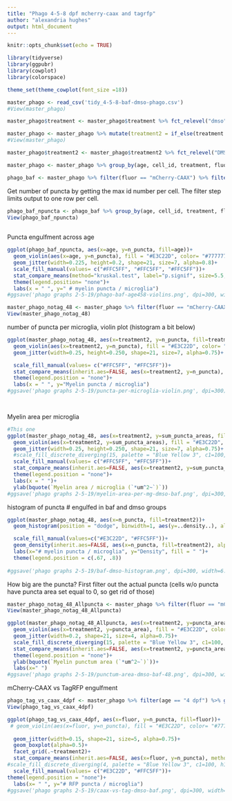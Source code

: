 ```yaml
---
title: "Phago 4-5-8 dpf mcherry-caax and tagrfp"
author: "alexandria hughes"
output: html_document
---
```


```r
knitr::opts_chunk$set(echo = TRUE)
```


```r
library(tidyverse)
library(ggpubr)
library(cowplot)
library(colorspace)
```

```r
theme_set(theme_cowplot(font_size =18))
```

```r
master_phago <- read_csv('tidy_4-5-8-baf-dmso-phago.csv')
#View(master_phago)
```

```r
master_phago$treatment <- master_phago$treatment %>% fct_relevel("dmso", "baf")
```

```r
master_phago <- master_phago %>% mutate(treatment2 = if_else(treatment == "baf", "Bafilomycin A1", "DMSO"))
#View(master_phago)
```

```r
master_phago$treatment2 <- master_phago$treatment2 %>% fct_relevel("DMSO", "Bafilomycin A1")
```

```r
master_phago <- master_phago %>% group_by(age, cell_id, treatment, fluor) %>% mutate(obj_area_fraction = sum(puncta_area)/mean(cell_area)) %>% mutate(sum_puncta_areas = sum(puncta_area))
```

```r
phago_baf <- master_phago %>% filter(fluor == "mCherry-CAAX") %>% filter(treatment == "baf")
```

Get number of puncta by getting the max id number per cell. The filter step limits output to one row per cell.
```r
phago_baf_npuncta <- phago_baf %>% group_by(age, cell_id, treatment, fluor) %>% mutate(n_puncta = max(puncta_id))%>% filter(puncta_id == 1)
View(phago_baf_npuncta)                                                                                       
                                                                                
```

Puncta engulfment across age
```r
ggplot(phago_baf_npuncta, aes(x=age, y=n_puncta, fill=age))+
  geom_violin(aes(x=age, y=n_puncta), fill = "#E3C22D", color= "#777777", size=1, alpha=0.5, linetype="longdash", scale="width", trim=FALSE, draw_quantiles = c(0.25, 0.5, 0.75))+
  geom_jitter(width=0.225, height=0.2, shape=21, size=7, alpha=0.8)+
  scale_fill_manual(values= c("#FFC5FF", "#FFC5FF", "#FFC5FF"))+
  stat_compare_means(method="kruskal.test", label="p.signif", size=5.5, label.y=20, label.x=1.97)+ 
  theme(legend.position= "none")+
  labs(x = " ", y=" # myelin puncta / microglia")
#ggsave('phago graphs 2-5-19/phago-baf-age458-violins.png', dpi=300, width=6, height=4.5)
```

```r
master_phago_notag_48 <- master_phago %>% filter(fluor == "mCherry-CAAX") %>% filter(age == "4 dpf" | age == "8 dpf") %>% group_by(age, cell_id, treatment) %>% mutate(n_puncta = max(puncta_id))%>% filter(puncta_id == 1 | n_puncta == 0)
View(master_phago_notag_48)
```

number of puncta per microglia, violin plot (histogram a bit below)
```r
ggplot(master_phago_notag_48, aes(x=treatment2, y=n_puncta, fill=treatment2))+
  geom_violin(aes(x=treatment2, y=n_puncta), fill = "#E3C22D", color= "#777777", size=1, alpha=0.5, linetype="longdash", scale="width", trim=FALSE, draw_quantiles = c(0.25, 0.5, 0.75))+
  geom_jitter(width=0.25, height=0.250, shape=21, size=7, alpha=0.75)+

  scale_fill_manual(values= c("#FFC5FF", "#FFC5FF"))+
  stat_compare_means(inherit.aes=FALSE, aes(x=treatment2, y=n_puncta), method = "wilcox.test", label = "p.format", size=5.5, label.x=1.3, label.y=18.5)+
  theme(legend.position = "none")+
  labs(x = " ", y="Myelin puncta / microglia")
#ggsave('phago graphs 2-5-19/puncta-per-microglia-violin.png', dpi=300)

 
```

Myelin area per microglia
```r
#This one
ggplot(master_phago_notag_48, aes(x=treatment2, y=sum_puncta_areas, fill=treatment2))+
  geom_violin(aes(x=treatment2, y=sum_puncta_areas), fill = "#E3C22D", color= "#777777", size=1, alpha=0.5, linetype="longdash", scale="width", trim=FALSE, draw_quantiles = c(0.25, 0.5, 0.75))+
  geom_jitter(width=0.25, height=0.250, shape=21, size=7, alpha=0.75)+
  #scale_fill_discrete_diverging(15, palette = "Blue Yellow 3", c1=100, h1=285, h2=285, l1=90, l2=68)+
  scale_fill_manual(values= c("#FFC5FF", "#FFC5FF"))+
  stat_compare_means(inherit.aes=FALSE, aes(x=treatment2, y=sum_puncta_areas), method = "wilcox.test", label = "p.format", size=5.5, label.x=1.3, label.y=18.5)+
  theme(legend.position = "none")+
  labs(x = " ")+
  ylab(bquote(`Myelin area / microglia (`*um^2~`)`))
#ggsave('phago graphs 2-5-19/myelin-area-per-mg-dmso-baf.png', dpi=300, width=6, height=4.5)
```


histogram of puncta # engulfed in baf and dmso groups
```r
ggplot(master_phago_notag_48, aes(x=n_puncta, fill=treatment2))+
  geom_histogram(position = "dodge", binwidth=1, aes(y=..density..), alpha=0.75, color="black")+

  scale_fill_manual(values=c("#E3C22D", "#FFC5FF"))+
  geom_density(inherit.aes=FALSE, aes(x=n_puncta, fill=treatment2), alpha=.2)+
  labs(x="# myelin puncta / microglia", y="Density", fill = " ")+
  theme(legend.position = c(.67, .8))
  
#ggsave('phago graphs 2-5-19/baf-dmso-histogram.png', dpi=300, width=6.5, height=4.5)


```

How big are the puncta? First filter out the actual puncta (cells w/o puncta have puncta area set equal to 0, so get rid of those)
```r
master_phago_notag_48_Allpuncta <- master_phago %>% filter(fluor == "mCherry-CAAX") %>% filter(age == "4 dpf" | age == "8 dpf") %>% filter(puncta_area > 0)
View(master_phago_notag_48_Allpuncta)
```

```r
ggplot(master_phago_notag_48_Allpuncta, aes(x=treatment2, y=puncta_area, fill=factor(cell_id)))+
  geom_violin(aes(x=treatment2, y=puncta_area), fill = "#E3C22D", color= "#777777", size=1, alpha=0.5, linetype="longdash", scale="width", trim=FALSE, draw_quantiles = c(0.25, 0.5, 0.75))+
  geom_jitter(width=0.2, shape=21, size=4, alpha=0.75)+
  scale_fill_discrete_diverging(15, palette = "Blue Yellow 3", c1=100, h1=285, h2=285, l1=90, l2=68)+
  stat_compare_means(inherit.aes=FALSE, aes(x=treatment2, y=puncta_area), method = "wilcox.test", label = "p.format", size=5.5, label.x=1.35)+
  theme(legend.position = "none")+
  ylab(bquote(`Myelin punctum area (`*um^2~`)`))+
  labs(x=" ")
#ggsave('phago graphs 2-5-19/punctum-area-dmso-baf-48.png', dpi=300, width=6, height=4.5)
```


mCherry-CAAX vs TagRFP engulfment
```r
phago_tag_vs_caax_4dpf <- master_phago %>% filter(age == "4 dpf") %>% group_by(age, cell_id, treatment, fluor) %>% mutate(n_puncta = max(puncta_id))%>% filter(puncta_id == 1 | n_puncta == 0)
View(phago_tag_vs_caax_4dpf)
```

```r
ggplot(phago_tag_vs_caax_4dpf, aes(x=fluor, y=n_puncta, fill=fluor))+
 # geom_violin(aes(x=fluor, y=n_puncta), fill = "#E3C22D", color= "#777777", size=1, alpha=0.5, linetype="longdash", scale="width", trim=FALSE, draw_quantiles = c(0.25, 0.5, 0.75))+
  
  geom_jitter(width=0.15, shape=21, size=5, alpha=0.75)+
  geom_boxplot(alpha=0.5)+
  facet_grid(.~treatment2)+
  stat_compare_means(inherit.aes=FALSE, aes(x=fluor, y=n_puncta), method = "wilcox.test", label = "p.format", label.x=1.3, label.y=15, size=5)+
#scale_fill_discrete_diverging(4, palette = "Blue Yellow 3", c1=100, h1=285, h2=295, l1=90, l2=68)+
  scale_fill_manual(values= c("#E3C22D", "#FFC5FF"))+
theme(legend.position = "none")+
  labs(x= " ", y="# RFP puncta / microglia")
#ggsave('phago graphs 2-5-19/caax-vs-tag-dmso-baf.png', dpi=300, width=6.5, height = 4.5)
```

